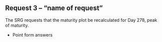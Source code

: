 ## Request 3 -- "name of request"

The SRG requests that the maturity plot be recalculated for Day 278, peak of maturity.

* Point form answers

